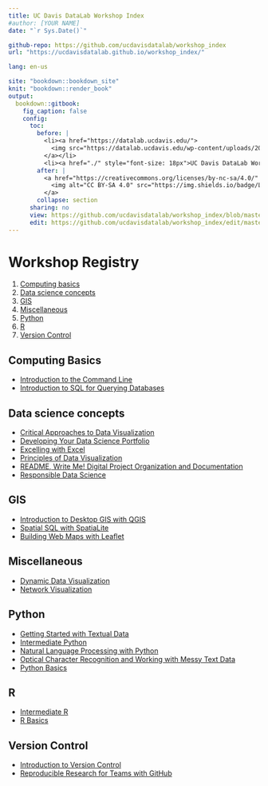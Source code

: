 ```yaml
---
title: UC Davis DataLab Workshop Index
#author: [YOUR NAME]
date: "`r Sys.Date()`"

github-repo: https://github.com/ucdavisdatalab/workshop_index
url: "https://ucdavisdatalab.github.io/workshop_index/"

lang: en-us

site: "bookdown::bookdown_site"
knit: "bookdown::render_book"
output:
  bookdown::gitbook:
    fig_caption: false
    config:
      toc:
        before: |
          <li><a href="https://datalab.ucdavis.edu/">
            <img src="https://datalab.ucdavis.edu/wp-content/uploads/2019/07/datalab-logo-full-color-rgb-1.png" style="height: 100%; width: 100%; object-fit: contain" />
          </a></li>
          <li><a href="./" style="font-size: 18px">UC Davis DataLab Workshops</a></li>
        after: |
          <a href="https://creativecommons.org/licenses/by-nc-sa/4.0/" target="_blank">
            <img alt="CC BY-SA 4.0" src="https://img.shields.io/badge/License-CC%20BY--NC--SA%204.0-lightgrey.svg" style="float: right; padding-right: 10px;" />
          </a>
        collapse: section
      sharing: no
      view: https://github.com/ucdavisdatalab/workshop_index/blob/master/%s
      edit: https://github.com/ucdavisdatalab/workshop_index/edit/master/%s
---
```


# Workshop Registry {-}

1. [Computing basics](#computing-basics)
2. [Data science concepts](#data-science-concepts)
3. [GIS](#gis)
4. [Miscellaneous](#miscellaneous)
5. [Python](#python)
6. [R](#r)
7. [Version Control](#version-control)

## Computing Basics

+ [Introduction to the Command
Line](https://ucdavisdatalab.github.io/workshop_introduction_to_the_command_line/)
+ [Introduction to SQL for Querying
Databases](https://ucdavisdatalab.github.io/workshop_intro_to_sql/)

## Data science concepts

+ [Critical Approaches to Data
Visualization](https://ucdavisdatalab.github.io/workshop_critical_data_viz/)
+ [Developing Your Data Science
Portfolio](https://ucdavisdatalab.github.io/workshop_portfolios/)
+ [Excelling with
Excel](https://ucdavisdatalab.github.io/workshop_keeping_data_tidy/)
+ [Principles of Data
Visualization](https://ucdavisdatalab.github.io/workshop_data_viz_principles/)
+ [README, Write Me! Digital Project Organization and
Documentation](https://ucdavisdatalab.github.io/workshop_how-to-data-documentation/)
+ [Responsible Data
Science](https://ucdavisdatalab.github.io/responsible-data-science/)

## GIS

+ [Introduction to Desktop GIS with
QGIS](https://ucdavisdatalab.github.io/Intro-to-Desktop-GIS-with-QGIS/)
+ [Spatial SQL with SpatiaLite](https://github.com/ucdavisdatalab/Spatial_SQL)
+ [Building Web Maps with Leaflet](https://ucdavisdatalab.github.io/workshop_web_maps/)

## Miscellaneous

+ [Dynamic Data
Visualization](https://ucdavisdatalab.github.io/workshop_dynamic_data_viz)
+ [Network Visualization](https://ucdavisdatalab.github.io/workshop_network_viz/)

## Python

+ [Getting Started with Textual
Data](https://ucdavisdatalab.github.io/workshop_getting_started_with_textual_data/)
+ [Intermediate
Python](https://ucdavisdatalab.github.io/workshop_intermediate_python)
+ [Natural Language Processing with
Python](https://ucdavisdatalab.github.io/workshop_nlp_with_python/)
+ [Optical Character Recognition and Working with Messy Text
Data](https://ucdavisdatalab.github.io/workshop_ocr_python)
+ [Python
Basics](https://ucdavisdatalab.github.io/workshop_python_basics)

## R

+ [Intermediate R](https://ucdavisdatalab.github.io/workshop_intermediate_r/)
+ [R Basics](https://ucdavisdatalab.github.io/workshop_r_basics/)

## Version Control

+ [Introduction to Version
Control](https://ucdavisdatalab.github.io/workshop_introduction_to_version_control/)
+ [Reproducible Research for Teams with
GitHub](https://ucdavisdatalab.github.io/workshop_git_for_teams/)
